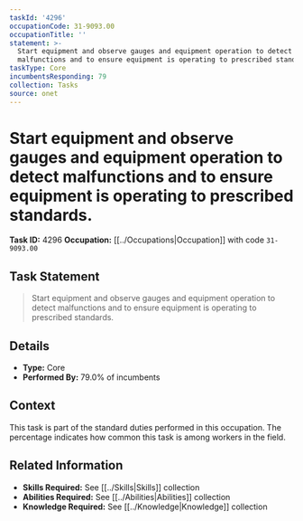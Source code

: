 ```yaml
---
taskId: '4296'
occupationCode: 31-9093.00
occupationTitle: ''
statement: >-
  Start equipment and observe gauges and equipment operation to detect
  malfunctions and to ensure equipment is operating to prescribed standards.
taskType: Core
incumbentsResponding: 79
collection: Tasks
source: onet
---
```

# Start equipment and observe gauges and equipment operation to detect malfunctions and to ensure equipment is operating to prescribed standards.

**Task ID:** 4296
**Occupation:** [[../Occupations|Occupation]] with code `31-9093.00`

## Task Statement

> Start equipment and observe gauges and equipment operation to detect malfunctions and to ensure equipment is operating to prescribed standards.

## Details

- **Type:** Core
- **Performed By:** 79.0% of incumbents

## Context

This task is part of the standard duties performed in this occupation. The percentage indicates how common this task is among workers in the field.

## Related Information

- **Skills Required:** See [[../Skills|Skills]] collection
- **Abilities Required:** See [[../Abilities|Abilities]] collection
- **Knowledge Required:** See [[../Knowledge|Knowledge]] collection
